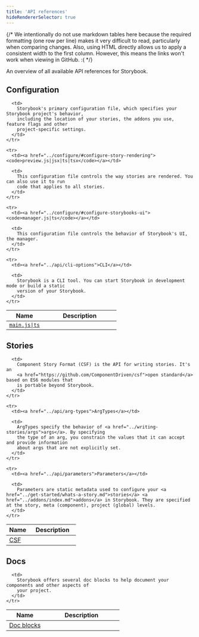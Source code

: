 ```yaml
---
title: 'API references'
hideRendererSelector: true
---
```


{/*
  We intentionally do not use markdown tables here because the required formatting (one row per line)
  makes it very difficult to read, particularly when comparing changes.
  Also, using HTML directly allows us to apply a consistent width to the first column.
  However, this means the links won't work when viewing in GitHub. :(
*/}

An overview of all available API references for Storybook.

## Configuration

<table>
  <thead>
    <tr>
      <th scope="col" width="33%">Name</th>
      <th scope="col">Description</th>
    </tr>
  </thead>

  <tbody>
    <tr>
      <td><a href="../api/main-config"><code>main.js|ts</code></a></td>

      <td>
        Storybook's primary configuration file, which specifies your Storybook project's behavior,
        including the location of your stories, the addons you use, feature flags and other
        project-specific settings.
      </td>
    </tr>

    <tr>
      <td><a href="../configure/#configure-story-rendering"><code>preview.js|jsx|ts|tsx</code></a></td>

      <td>
        This configuration file controls the way stories are rendered. You can also use it to run
        code that applies to all stories.
      </td>
    </tr>

    <tr>
      <td><a href="../configure/#configure-storybooks-ui"><code>manager.js|ts</code></a></td>

      <td>
        This configuration file controls the behavior of Storybook's UI, the manager.
      </td>
    </tr>

    <tr>
      <td><a href="../api/cli-options">CLI</a></td>

      <td>
        Storybook is a CLI tool. You can start Storybook in development mode or build a static
        version of your Storybook.
      </td>
    </tr>
  </tbody>
</table>

## Stories

<table>
  <thead>
    <tr>
      <th scope="col" width="33%">Name</th>
      <th scope="col">Description</th>
    </tr>
  </thead>

  <tbody>
    <tr>
      <td><a href="../api/csf">CSF</a></td>

      <td>
        Component Story Format (CSF) is the API for writing stories. It's an
        <a href="https://github.com/ComponentDriven/csf">open standard</a> based on ES6 modules that
        is portable beyond Storybook.
      </td>
    </tr>

    <tr>
      <td><a href="../api/arg-types">ArgTypes</a></td>

      <td>
        ArgTypes specify the behavior of <a href="../writing-stories/args">args</a>. By specifying
        the type of an arg, you constrain the values that it can accept and provide information
        about args that are not explicitly set.
      </td>
    </tr>

    <tr>
      <td><a href="../api/parameters">Parameters</a></td>

      <td>
        Parameters are static metadata used to configure your <a href="../get-started/whats-a-story.md">stories</a> <a href="../addons/index.md">addons</a> in Storybook. They are specified at the story, meta (component), project (global) levels.
      </td>
    </tr>
  </tbody>
</table>

## Docs

<table>
  <thead>
    <tr>
      <th scope="col" width="33%">Name</th>
      <th scope="col">Description</th>
    </tr>
  </thead>

  <tbody>
    <tr>
      <td><a href="../writing-docs/doc-blocks/#available-blocks">Doc blocks</a></td>

      <td>
        Storybook offers several doc blocks to help document your components and other aspects of
        your project.
      </td>
    </tr>
  </tbody>
</table>
